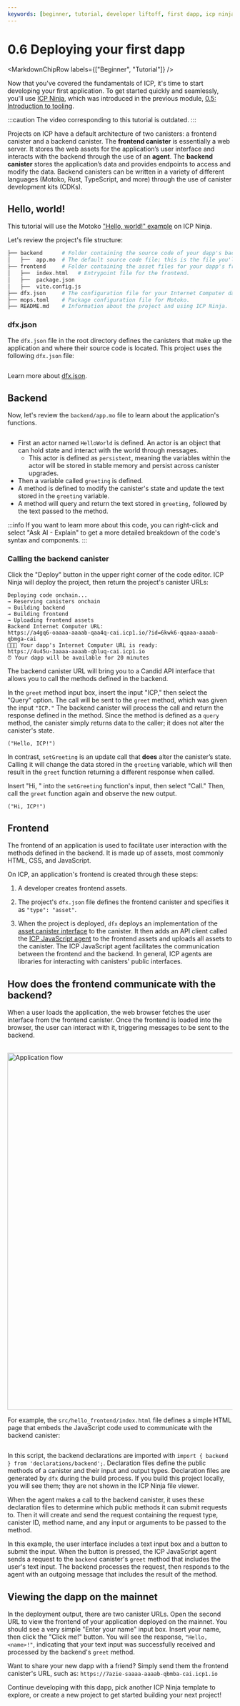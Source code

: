 ```yaml
---
keywords: [beginner, tutorial, developer liftoff, first dapp, icp ninja, deploy to icp for free, playground, icp playground, use ninja, deploy using ninja, what is icp ninja]
---
```



# 0.6 Deploying your first dapp

<MarkdownChipRow labels={["Beginner", "Tutorial"]} />

Now that you've covered the fundamentals of ICP, it's time to start developing your first application. To get started quickly and seamlessly, you'll use [ICP Ninja](https://icp.ninja), which was introduced in the previous module, [0.5: Introduction to tooling](05-tooling.mdx).

:::caution
The video corresponding to this tutorial is outdated.
:::

Projects on ICP have a default architecture of two canisters: a frontend canister and a backend canister. The **frontend canister** is essentially a web server. It stores the web assets for the application’s user interface and interacts with the backend through the use of an **agent**. The **backend canister** stores the application’s data and provides endpoints to access and modify the data. Backend canisters can be written in a variety of different languages (Motoko, Rust, TypeScript, and more) through the use of canister development kits (CDKs).

## Hello, world!

This tutorial will use the Motoko ["Hello, world!" example](https://icp.ninja/projects/hello-world) on ICP Ninja.

Let's review the project's file structure:

```bash
├── backend      # Folder containing the source code of your dapp's backend.
│   ├──  app.mo  # The default source code file; this is the file you'll be working with in this tutorial.
├── frontend     # Folder containing the asset files for your dapp's frontend.
│   ├──  index.html   # Entrypoint file for the frontend.
│   ├──  package.json
│   ├──  vite.config.js
├── dfx.json     # The configuration file for your Internet Computer dapp.
├── mops.toml    # Package configuration file for Motoko.
├── README.md    # Information about the project and using ICP Ninja.
```

### dfx.json​

The `dfx.json` file in the root directory defines the canisters that make up the application and where their source code is located. This project uses the following `dfx.json` file:

```json title=dfx.json file=../../../references/samples/motoko/hello_world/dfx.json
```

Learn more about [dfx.json](/docs/building-apps/developer-tools/dfx-json).

## Backend

Now, let's review the `backend/app.mo` file to learn about the application's functions.

```motoko title=app.mo file=../../../references/samples/motoko/hello_world/backend/app.mo
```

- First an actor named `HelloWorld` is defined. An actor is an object that can hold state and interact with the world through messages.
  - This actor is defined as `persistent`, meaning the variables within the actor will be stored in stable memory and persist across canister upgrades.
- Then a variable called `greeting` is defined.
- A method is defined to modify the canister's state and update the text stored in the `greeting` variable.
- A method will query and return the text stored in `greeting,` followed by the text passed to the method.

:::info
If you want to learn more about this code, you can right-click and select "Ask AI - Explain" to get a more detailed breakdown of the code's syntax and components.
:::


### Calling the backend canister​

Click the "Deploy" button in the upper right corner of the code editor. ICP Ninja will deploy the project, then return the project's canister URLs:

```
Deploying code onchain...
→ Reserving canisters onchain
→ Building backend
→ Building frontend
→ Uploading frontend assets
Backend Internet Computer URL:
https://a4gq6-oaaaa-aaaab-qaa4q-cai.icp1.io/?id=6kwk6-qqaaa-aaaab-qbmga-cai
🥷🚀🎉 Your dapp's Internet Computer URL is ready:
https://4u45u-3aaaa-aaaab-qbluq-cai.icp1.io
⏰ Your dapp will be available for 20 minutes
```

The backend canister URL will bring you to a Candid API interface that allows you to call the methods defined in the backend.

In the `greet` method input box, insert the input "ICP," then select the "Query" option. The call will be sent to the `greet` method, which was given the input `"ICP."` The backend canister will process the call and return the response defined in the method. Since the method is defined as a `query` method, the canister simply returns data to the caller; it does not alter the canister's state.

```
("Hello, ICP!")
```

In contrast, `setGreeting` is an update call that **does** alter the canister’s state. Calling it will change the data stored in the `greeting` variable, which will then result in the `greet` function returning a different response when called.

Insert "Hi, " into the `setGreeting` function's input, then select "Call." Then, call the `greet` function again and observe the new output.

```
("Hi, ICP!")
```

## Frontend

The frontend of an application is used to facilitate user interaction with the methods defined in the backend. It is made up of assets, most commonly HTML, CSS, and JavaScript.

On ICP, an application's frontend is created through these steps:

1. A developer creates frontend assets.

2. The project's `dfx.json` file defines the frontend canister and specifies it as `"type": "asset"`.

3. When the project is deployed, `dfx` deploys an implementation of the [asset canister interface](https://github.com/dfinity/sdk/blob/master/docs/design/asset-canister-interface.md) to the canister. It then adds an API client called the [ICP JavaScript agent](/docs/building-apps/interact-with-canisters/agents/overview) to the frontend assets and uploads all assets to the canister. The ICP JavaScript agent facilitates the communication between the frontend and the backend. In general, ICP agents are libraries for interacting with canisters' public interfaces.

## How does the frontend communicate with the backend?

When a user loads the application, the web browser fetches the user interface from the frontend canister. Once the frontend is loaded into the browser, the user can interact with it, triggering messages to be sent to the backend.

<div class="text--center">
  <img
    src={useBaseUrl("/img/docs/app-flow.png")}
    alt="Application flow"
    width="800"
  />
</div>

For example, the `src/hello_frontend/index.html` file defines a simple HTML page that embeds the JavaScript code used to communicate with the backend canister:

```html title=index.html file=../../../references/samples/motoko/hello_world/frontend/index.html#L20-L33
```

In this script, the backend declarations are imported with `import { backend } from 'declarations/backend';`. Declaration files define the public methods of a canister and their input and output types. Declaration files are generated by `dfx` during the build process. If you build this project locally, you will see them; they are not shown in the ICP Ninja file viewer.

When the agent makes a call to the backend canister, it uses these declaration files to determine which public methods it can submit requests to. Then it will create and send the request containing the request type, canister ID, method name, and any input or arguments to be passed to the method.

In this example, the user interface includes a text input box and a button to submit the input. When the button is pressed, the ICP JavaScript agent sends a request to the `backend` canister's `greet` method that includes the user's text input. The backend processes the request, then responds to the agent with an outgoing message that includes the result of the method.

## Viewing the dapp on the mainnet

In the deployment output, there are two canister URLs. Open the second URL to view the frontend of your application deployed on the mainnet. You should see a very simple "Enter your name" input box. Insert your name, then click the "Click me!" button. You will see the response, `"Hello, <name>!"`, indicating that your text input was successfully received and processed by the backend's `greet` method.

Want to share your new dapp with a friend? Simply send them the frontend canister's URL, such as: `https://7azie-saaaa-aaaab-qbmba-cai.icp1.io`

Continue developing with this dapp, pick another ICP Ninja template to explore, or create a new project to get started building your next project!


<TutorialFooter />